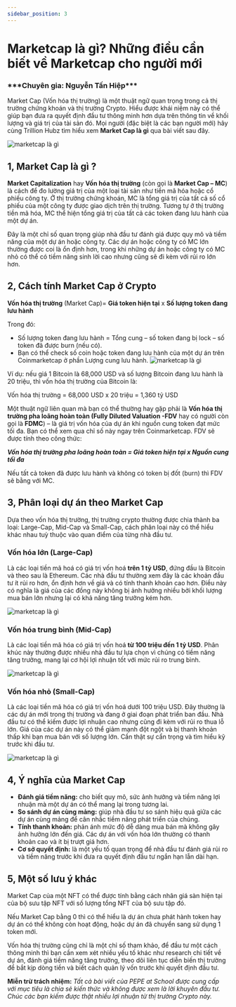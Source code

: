 ```yaml
---
sidebar_position: 3
---
```



# Marketcap là gì? Những điều cần biết về Marketcap cho người mới

<h3>***Chuyên gia: Nguyễn Tấn Hiệp***</h3>

Market Cap (Vốn hóa thị trường) là một thuật ngữ quan trọng trong cả thị trường chứng khoán và thị trường Crypto. Hiểu được khái niệm này có thể giúp bạn đưa ra quyết định đầu tư thông minh hơn dựa trên thông tin về khối lượng và giá trị của tài sản đó. Mọi người (đặc biệt là các bạn người mới) hãy cùng Trillion Hubz tìm hiểu xem **Market Cap là gì** qua bài viết sau đây.

<Image
  src="/img-invest-cate/3-market-cap-la-gi-1.png"
  alt="marketcap là gì"
  height={520}
  width={1200}
/>

## 1, Market Cap là gì ?

**Market Capitalization** hay **Vốn hóa thị trường** (còn gọi là **Market Cap – MC**) là cách để đo lường giá trị của một loại tài sản như tiền mã hóa hoặc cổ phiếu công ty. Ở thị trường chứng khoán, MC là tổng giá trị của tất cả số cổ phiếu của một công ty được giao dịch trên thị trường. Tương tự ở thị trường tiền mã hóa, MC thể hiện tổng giá trị của tất cả các token đang lưu hành của một dự án.

Đây là một chỉ số quan trọng giúp nhà đầu tư đánh giá được quy mô và tiềm năng của một dự án hoặc công ty. Các dự án hoặc công ty có MC lớn thường được coi là ổn định hơn, trong khi những dự án hoặc công ty có MC nhỏ có thể có tiềm năng sinh lời cao nhưng cũng sẽ đi kèm với rủi ro lớn hơn.

## 2, Cách tính Market Cap ở Crypto

**Vốn hóa thị trường** (Market Cap)= **Giá token hiện tại** x **Số lượng token đang lưu hành**

Trong đó:

- Số lượng token đang lưu hành = Tổng cung – số token đang bị lock – số token đã được burn (nếu có).
- Bạn có thể check số coin hoặc token đang lưu hành của một dự án trên Coinmarketcap ở phần Lượng cung lưu hành.
  <Image
    src="/img-invest-cate/3-market-cap-la-gi-2.png"
    alt="marketcap là gì"
    height={520}
    width={1200}
  />

Ví dụ: nếu giá 1 Bitcoin là 68,000 USD và số lượng Bitcoin đang lưu hành là 20 triệu, thì vốn hóa thị trường của Bitcoin là:

Vốn hóa thị trường = 68,000 USD x 20 triệu = 1,360 tỷ USD

Một thuật ngữ liên quan mà bạn có thể thường hay gặp phải là **Vốn hóa thị trường pha loãng hoàn toàn (Fully Diluted Valuation -FDV** hay có người còn gọi là **FDMC**) – là giá trị vốn hóa của dự án khi nguồn cung token đạt mức tối đa. Bạn có thể xem qua chỉ số này ngay trên Coinmarketcap. FDV sẽ được tính theo công thức:

**_Vốn hóa thị trường pha loãng hoàn toàn = Giá token hiện tại x Nguồn cung tối đa_**

Nếu tất cả token đã được lưu hành và không có token bị đốt (burn) thì FDV sẽ bằng với MC.

## 3, Phân loại dự án theo Market Cap

Dựa theo vốn hóa thị trường, thị trường crypto thường được chia thành ba loại: Large-Cap, Mid-Cap và Small-Cap, cách phân loại này có thể hiểu khác nhau tuỳ thuộc vào quan điểm của từng nhà đầu tư.

### Vốn hóa lớn (Large-Cap)

Là các loại tiền mã hoá có giá trị vốn hoá **trên 1 tỷ USD**, đứng đầu là Bitcoin và theo sau là Ethereum. Các nhà đầu tư thường xem đây là các khoản đầu tư ít rủi ro hơn, ổn định hơn về giá và có tính thanh khoản cao hơn. Điều này có nghĩa là giá của các đồng này không bị ảnh hưởng nhiều bởi khối lượng mua bán lớn nhưng lại có khả năng tăng trưởng kém hơn.

<Image
  src="/img-invest-cate/3-market-cap-la-gi-3.png"
  alt="marketcap là gì"
  height={520}
  width={1200}
/>

### Vốn hóa trung bình (Mid-Cap)

Là các loại tiền mã hóa có giá trị vốn hoá **từ 100 triệu đến 1 tỷ USD**. Phân khúc này thường được nhiều nhà đầu tư lựa chọn vì chúng có tiềm năng tăng trưởng, mang lại cơ hội lợi nhuận tốt với mức rủi ro trung bình.

<Image
  src="/img-invest-cate/3-market-cap-la-gi-4.png"
  alt="marketcap là gì"
  height={520}
  width={1200}
/>

### Vốn hóa nhỏ (Small-Cap)

Là các loại tiền mã hóa có giá trị vốn hoá dưới 100 triệu USD. Đây thường là các dự án mới trong thị trường và đang ở giai đoạn phát triển ban đầu. Nhà đầu tư có thể kiếm được lợi nhuận cao nhưng cũng đi kèm với rủi ro thua lỗ lớn. Giá của các dự án này có thể giảm mạnh đột ngột và bị thanh khoản thấp khi bạn mua bán với số lượng lớn. Cần thật sự cẩn trọng và tìm hiểu kỹ trước khi đầu tư.

<Image
  src="/img-invest-cate/3-market-cap-la-gi-5.png"
  alt="marketcap là gì"
  height={520}
  width={1200}
/>

## 4, Ý nghĩa của Market Cap

- **Đánh giá tiềm năng:** cho biết quy mô, sức ảnh hưởng và tiềm năng lợi nhuận mà một dự án có thể mang lại trong tương lai.
- **So sánh dự án cùng mảng:** giúp nhà đầu tư so sánh hiệu quả giữa các dự án cùng mảng để cân nhắc tiềm năng phát triển của chúng.
- **Tính thanh khoản:** phản ánh mức độ dễ dàng mua bán mà không gây ảnh hưởng lớn đến giá. Các dự án với vốn hóa lớn thường có thanh khoản cao và ít bị trượt giá hơn.
- **Cơ sở quyết định:** là một yếu tố quan trọng để nhà đầu tư đánh giá rủi ro và tiềm năng trước khi đưa ra quyết định đầu tư ngắn hạn lẫn dài hạn.

## 5, Một số lưu ý khác

Market Cap của một NFT có thể được tính bằng cách nhân giá sàn hiện tại của bộ sưu tập NFT với số lượng tổng NFT của bộ sưu tập đó.

Nếu Market Cap bằng 0 thì có thể hiểu là dự án chưa phát hành token hay dự án có thể không còn hoạt động, hoặc dự án đã chuyển sang sử dụng 1 token mới.

Vốn hóa thị trường cũng chỉ là một chỉ số tham khảo, để đầu tư một cách thông minh thì bạn cần xem xét nhiều yếu tố khác như research chi tiết về dự án, đánh giá tiềm năng tăng trưởng, theo dõi liên tục diễn biến thị trường để bắt kịp dòng tiền và biết cách quản lý vốn trước khi quyết định đầu tư.

**Miễn trừ trách nhiệm:** _Tất cả bài viết của PEPE at School được cung cấp với mục tiêu là chia sẻ kiến thức và không được xem là lời khuyên đầu tư. Chúc các bạn kiếm được thật nhiều lợi nhuận từ thị trường Crypto này._
